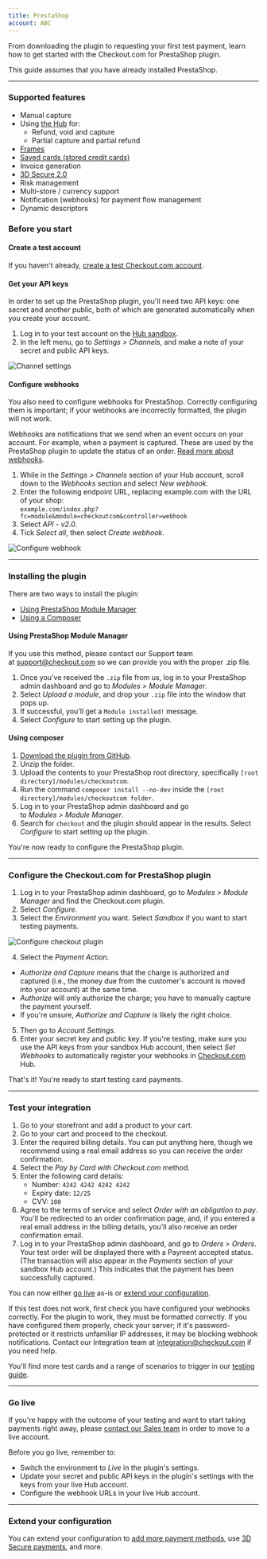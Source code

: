 ```yaml
--- 
title: PrestaShop
account: ABC
---
```


From downloading the plugin to requesting your first test payment, learn how to get started with the Checkout.com for PrestaShop plugin.

<TipBox variant="info">

This guide assumes that you have already installed PrestaShop.

</TipBox>

---

### Supported features

* Manual capture
* Using [the Hub](/the-hub) for: 
  * Refund, void and capture
  * Partial capture and partial refund
* [Frames](/integrate/frames)
* [Saved cards (stored credit cards)](/payments/store-payment-details)
* Invoice generation
* [3D Secure 2.0](/risk-management/3-d-secure)
* Risk management
* Multi-store / currency support
* Notification (webhooks) for payment flow management
* Dynamic descriptors

### Before you start

#### Create a test account

If you haven't already, [create a test Checkout.com account](https://www.checkout.com/get-test-account).

#### Get your API keys

In order to set up the PrestaShop plugin, you'll need two API keys: one secret and another public, both of which are generated automatically when you create your account.

1.  Log in to your test account on the [Hub sandbox](https://sandbox.checkout.com/).
2.  In the left menu, go to _Settings > Channels_, and make a note of your secret and public API keys.

<img maxWidth={800} src="/docs/Integrate/channel_settings.png" title="Channel settings" withFullscreenPreview />

#### Configure webhooks

You also need to configure webhooks for PrestaShop. Correctly configuring them is important; if your webhooks are incorrectly formatted, the plugin will not work.

<TipBox variant="info">

Webhooks are notifications that we send when an event occurs on your account. For example, when a payment is captured. These are used by the PrestaShop plugin to update the status of an order. [Read more about webhooks](/reporting-and-insights/webhooks).

</TipBox>

1.  While in the _Settings > Channels_ section of your Hub account, scroll down to the _Webhooks_ section and select _New webhook_.
2.  Enter the following endpoint URL, replacing example.com with the URL of your shop:  
    `example.com/index.php?fc=module&module=checkoutcom&controller=webhook`
3.  Select _API - v2.0_.
4.  Tick _Select all_, then select _Create webhook_.

<img
  maxWidth={300}
  src="/docs/Integrate/PrestaShop/configure_webhook.png"
  title="Configure webhook"
  withFullscreenPreview
/>

---

### Installing the plugin

There are two ways to install the plugin:

- [Using PrestaShop Module Manager](#Using_PrestaShop_Module_Manager)
- [Using a Composer](#Using_composer)

#### Using PrestaShop Module Manager

<TipBox variant="note">

If you use this method, please contact our Support team at [support@checkout.com](mailto:support@checkout.com) so we can provide you with the proper .zip file.

</TipBox>

1.  Once you've received the `.zip` file from us, log in to your PrestaShop admin dashboard and go to _Modules > Module Manager_.
2.  Select _Upload a module_, and drop your `.zip` file into the window that pops up.
3.  If successful, you'll get a `Module installed!` message.
4.  Select _Configure_ to start setting up the plugin.

#### Using composer

1.  [Download the plugin from GitHub](https://github.com/checkout/checkout-prestashop1.7-plugin).
2.  Unzip the folder.
3.  Upload the contents to your PrestaShop root directory, specifically `[root directory]/modules/checkoutcom`.
4.  Run the command `composer install --no-dev` inside the `[root directory]/modules/checkoutcom folder`.
5.  Log in to your PrestaShop admin dashboard and go to _Modules > Module Manager_.
6.  Search for `checkout` and the plugin should appear in the results. Select _Configure_ to start setting up the plugin.

You're now ready to configure the PrestaShop plugin.

---

### Configure the Checkout.com for PrestaShop plugin

1.  Log in to your PrestaShop admin dashboard, go to _Modules > Module Manager_ and find the Checkout.com plugin.
2.  Select _Configure_.
3.  Select the _Environment_ you want. Select _Sandbox_ if you want to start testing payments.

<img
  maxWidth={500}
  src="/docs/Integrate/PrestaShop/configure_checkout_plugin.png"
  title="Configure checkout plugin"
  withFullscreenPreview
/>

4. Select the _Payment Action_. 
  * _Authorize and Capture_ means that the charge is authorized and captured (i.e., the money due from the customer's account is moved into your account) at the same time. 
  * _Authorize_ will only authorize the charge; you have to manually capture the payment yourself. 
  * If you're unsure, _Authorize and Capture_ is likely the right choice.
5. Then go to _Account Settings_.
6. Enter your secret key and public key. If you're testing, make sure you use the API keys from your sandbox Hub account, then select _Set Webhooks_ to automatically register your webhooks in [Checkout.com](http://checkout.com/) Hub.

That's it! You're ready to start testing card payments.

---

### Test your integration

1.  Go to your storefront and add a product to your cart.
2.  Go to your cart and proceed to the checkout.
3.  Enter the required billing details. You can put anything here, though we recommend using a real email address so you can receive the order confirmation.
4.  Select the _Pay by Card with Checkout.com_ method.
5.  Enter the following card details:
    - Number: `4242 4242 4242 4242`
    - Expiry date: `12/25`
    - CVV: `100`
6.  Agree to the terms of service and select _Order with an obligation to pay_. You'll be redirected to an order confirmation page, and, if you entered a real email address in the billing details, you'll also receive an order confirmation email.
7.  Log in to your PrestaShop admin dashboard, and go to _Orders > Orders_. Your test order will be displayed there with a Payment accepted status. (The transaction will also appear in the _Payments_ section of your sandbox Hub account.) This indicates that the payment has been successfully captured.

<TipBox variant="tip">

You can now either [go live](#Go_live) as-is or [extend your configuration](/integrate/e-commerce-platforms/presta-shop).

</TipBox>
<TipBox variant="note" title="Troubleshooting">

If this test does not work, first check you have configured your webhooks correctly. For the plugin to work, they must be formatted correctly. If you have configured them properly, check your server; if it's password-protected or it restricts unfamiliar IP addresses, it may be blocking webhook notifications. Contact our Integration team at [integration@checkout.com](mailto:integration@checkout.com) if you need help.

</TipBox>
<TipBox variant="info" title="Further testing">

You'll find more test cards and a range of scenarios to trigger in our [testing guide](/testing).

</TipBox>

---

### Go live

If you're happy with the outcome of your testing and want to start taking payments right away, please [contact our Sales team](https://checkout.com/contact-sales) in order to move to a live account.

<TipBox variant="note">

Before you go live, remember to:

- Switch the environment to _Live_ in the plugin's settings.
- Update your secret and public API keys in the plugin's settings with the keys from your live Hub account.
- Configure the webhook URLs in your live Hub account.

</TipBox>

---

### Extend your configuration

You can extend your configuration to [add more payment methods](/payments/payment-methods), use [3D Secure payments](/risk-management/3-d-secure), and more.